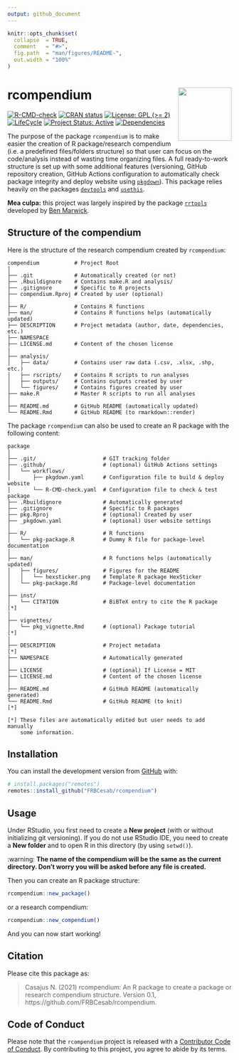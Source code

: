 ```yaml
---
output: github_document
---
```


```r
knitr::opts_chunk$set(
  collapse  = TRUE,
  comment   = "#>",
  fig.path  = "man/figures/README-",
  out.width = "100%"
)
```



rcompendium <img src="man/figures/hexsticker.png" height="120" align="right"/>
=========================================================



<!-- badges: start -->
[![R-CMD-check](https://github.com/FRBCesab/rcompendium/workflows/R-CMD-check/badge.svg)](https://github.com/FRBCesab/rcompendium/actions)
[![CRAN status](https://www.r-pkg.org/badges/version/rcompendium)](https://CRAN.R-project.org/package=rcompendium)
[![License: GPL (>= 2)](https://img.shields.io/badge/License-GPL%20%28%3E%3D%202%29-blue.svg)](https://choosealicense.com/licenses/gpl-2.0)
[![LifeCycle](man/figures/lifecycle/lifecycle-stable.svg)](https://lifecycle.r-lib.org/articles/stages.html#stable)
[![Project Status: Active](https://www.repostatus.org/badges/latest/active.svg)](https://www.repostatus.org/#active)
[![Dependencies](https://img.shields.io/badge/dependencies-16/79-red?style=flat)](#)
<!-- badges: end -->

The purpose of the package `rcompendium` is to make easier the creation of R 
package/research compendium (i.e. a predefined files/folders structure) so that 
user can focus on the code/analysis instead of wasting time organizing files. 
A full ready-to-work structure is set up with some additional features 
(versioning, GitHub repository creation, GitHub Actions configuration to 
automatically check package integrity and deploy website using 
[`pkgdown`](https://pkgdown.r-lib.org/)). This package relies heavily on the 
packages [`devtools`](https://devtools.r-lib.org/) and 
[`usethis`](https://usethis.r-lib.org/).

**Mea culpa:** this project was largely inspired by the package 
[`rrtools`](https://github.com/benmarwick/rrtools) developed by 
[Ben Marwick](https://github.com/benmarwick).


## Structure of the compendium

Here is the structure of the research compendium created by `rcompendium`:

```
compendium           # Project Root
│
├── .git             # Automatically created (or not)
├── .Rbuildignore    # Contains make.R and analysis/
├── .gitignore       # Specific to R projects
├── compendium.Rproj # Created by user (optional)
│
├── R/               # Contains R functions
├── man/             # Contains R functions helps (automatically updated)
├── DESCRIPTION      # Project metadata (author, date, dependencies, etc.)
├── NAMESPACE
├── LICENSE.md       # Content of the chosen license
|
├── analysis/
│   ├── data/        # Contains user raw data (.csv, .xlsx, .shp, etc.)
│   ├── rscripts/    # Contains R scripts to run analyses
│   ├── outputs/     # Contains outputs created by user
│   └── figures/     # Contains figures created by user
├── make.R           # Master R scripts to run all analyses
│
├── README.md        # GitHub README (automatically updated)
└── README.Rmd       # GitHub README (to rmarkdown::render)
```



The package `rcompendium` can also be used to create an R package with the 
following content:


```
package
│
├── .git/                     # GIT tracking folder
├── .github/                  # (optional) GitHub Actions settings
│   └── workflows/
│       ├── pkgdown.yaml      # Configuration file to build & deploy website
│       └── R-CMD-check.yaml  # Configuration file to check & test package
├── .Rbuildignore             # Automatically generated
├── .gitignore                # Specific to R packages
├── pkg.Rproj                 # (optional) Created by user 
├── _pkgdown.yaml             # (optional) User website settings
│
├── R/                        # R functions
│   └── pkg-package.R         # Dummy R file for package-level documentation
│
├── man/                      # R functions helps (automatically updated)
│   ├── figures/              # Figures for the README 
│   │   └── hexsticker.png    # Template R package HexSticker
│   └── pkg-package.Rd        # Package-level documentation
│
├── inst/
│   └── CITATION              # BiBTeX entry to cite the R package       [*]
│
├── vignettes/
│   └── pkg_vignette.Rmd      # (optional) Package tutorial              [*]
│
├── DESCRIPTION               # Project metadata                         [*]
├── NAMESPACE                 # Automatically generated
│
├── LICENSE                   # (optional) If License = MIT
├── LICENSE.md                # Content of the chosen license
│
├── README.md                 # GitHub README (automatically generated)
└── README.Rmd                # GitHub README (to knit)                  [*]

[*] These files are automatically edited but user needs to add manually 
    some information.
```


<!--


**N.B. 1.** the research compendium can be built as an R package with 
`devtools::install()` but only R functions stored in the **R/** folder will
be available (do not forget to edit R functions documentation and to run
`devtools::document()`). 
The content of the **analysis/** folder must be run by sourcing the `make.R` 
file. All files created by user must be saved in the subfolders of **analysis/**.


**N.B. 2.** the files `DESCRIPTION` and `make.R` are written from templates and
are specific to myself.

-->

## Installation



You can install the development version from [GitHub](https://github.com/) with:

```r
# install.packages("remotes")
remotes::install_github("FRBCesab/rcompendium")
```



## Usage

Under RStudio, you first need to create a **New project** (with or without
initializing git versioning). If you do not use RStudio IDE, you need to create
a **New folder** and to open R in this directory (by using `setwd()`).

:warning: **The name of the compendium will be the same as the current 
directory. Don't worry you will be asked before any file is created.**

Then you can create an R package structure:

```r
rcompendium::new_package()
```

or a research compendium:

```r
rcompendium::new_compendium()
```

And you can now start working!



## Citation



Please cite this package as: 

> Casajus N. (2021) rcompendium: An R package to create a package or research 
compendium structure. Version 0.1, https://github.com/FRBCesab/rcompendium.



## Code of Conduct



Please note that the `rcompendium` project is released with a 
[Contributor Code of Conduct](https://contributor-covenant.org/version/2/0/CODE_OF_CONDUCT.html). 
By contributing to this project, you agree to abide by its terms.
